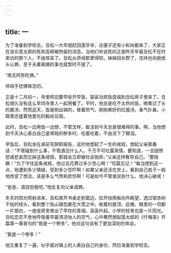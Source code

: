 ```yaml
---
---
---
```

title: 一
---




为了准备到学校去，丑松一大早就赶回莲华寺，庄傻子还有小和尚都来了，大家正在谈论莲太郎的死和高柳被拘留的消息。当他们听说死的正是昨天早晨丑松不在时来访的那个人，不由惊呆了。丑松从师母那里得知，妹妹回长野了，住持也向她低头认罪，至于夫妻离婚的事也就暂时不提了。

“南无阿弥陀佛。”

师母手捻佛珠念叨。

正是十二月初一，寺里照旧要早些开早饭，袈裟治把饭盘端到丑松房子里来了。丑松很久没有这么早同寺里人一起用餐了。平时，他总是吃不太热的饭，喝煮过了头的酱汤，然而这天，饭是刚出锅的，冒着热气，刚刚煮好的红酱汤，香气扑鼻。小碟里还盛着他爱吃的黏丝豆豉。

此时，丑松一边用饭一边想，不管怎样，能活到今天总是很难得的事。啊，当他想到今天决心表白自己是卑贱的秽多时，吃着吃着，不由流下了眼泪。

早饭后，丑松坐在桌前写辞职报告，这时他想起了一生的戒规，想起父亲那番话：“不管碰到什么事，不管遇见什么人，千万不可吐露真情，要知道，一旦因愤怒或悲哀而忘掉这条戒规，那就会立即被社会抛弃。”父亲这样教导自己。“要隐瞒！”为了守住这条戒规，他过去花费过多少苦心啊！“切莫忘记！”每当想到这一点，他遭到多少猜疑，受到多少恐吓啊！如果父亲还活在世上，看到自己疯子一般地改变了想法，该是多么气愤和悲伤啊！可是如今不管谁说些什么，他决心破戒！

“爸爸，请饶恕我吧。”他反复向父亲请罪。

冬天的阳光照射进来，丑松离开书桌走到窗边，拉开挡雨板向外眺望，透过银杏树干枯的枝头，看到整个饭山镇包裹在大雪之中。板葺的屋顶、庇檐，眼里的一切都一片银白，一座座房舍冒出了早炊的青烟，袅袅升起。小学的校舍也是一片阳光。丑松恋恋不舍地呼吸着早晨清凉怡人的空气，心中蓦然想起莲太郎的《忏悔录》开篇第一章首句的“我是一个秽多”，他对这句话有了更加深刻的体会。

“我是一个秽多！”

他又重复了一遍，似乎面对镇上的人表白自己的身份，然后准备到学校去。
